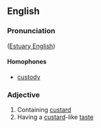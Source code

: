 ==English==

===Pronunciation===
([[w:Estuary English|Estuary English]]) {{IPA|/'kʌstədiː/}}
====Homophones====
*[[custody]]

===Adjective===
{{en-adj}}

# Containing [[custard]]
# Having a [[custard]]-like [[taste]]